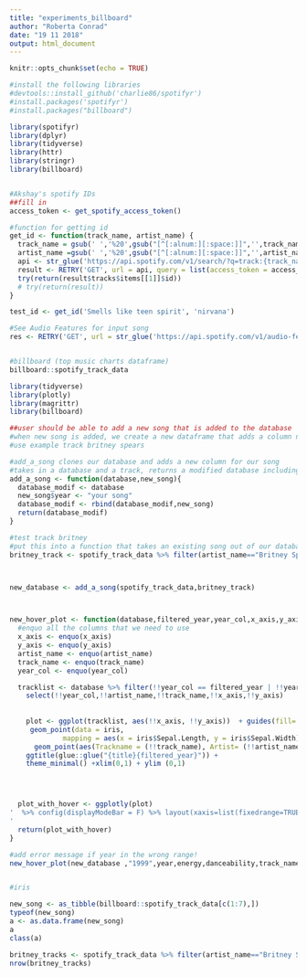 ```yaml
---
title: "experiments_billboard"
author: "Roberta Conrad"
date: "19 11 2018"
output: html_document
---
```


```r
knitr::opts_chunk$set(echo = TRUE)
```

```r
#install the following libraries
#devtools::install_github('charlie86/spotifyr')
#install.packages('spotifyr')
#install.packages("billboard")

library(spotifyr)
library(dplyr)
library(tidyverse)
library(httr)
library(stringr)
library(billboard)


#Akshay's spotify IDs
##fill in 
access_token <- get_spotify_access_token()

#function for getting id
get_id <- function(track_name, artist_name) {
  track_name = gsub(' ','%20',gsub("[^[:alnum:][:space:]]",'',track_name))
  artist_name =gsub(' ','%20',gsub("[^[:alnum:][:space:]]",'',artist_name))
  api <- str_glue('https://api.spotify.com/v1/search/?q=track:{track_name}%20artist:{artist_name}&type=track&limit=1')
  result <- RETRY('GET', url = api, query = list(access_token = access_token), quiet = TRUE, times = 1) %>% content 
  try(return(result$tracks$items[[1]]$id))
  # try(return(result))
}

test_id <- get_id('Smells like teen spirit', 'nirvana')

#See Audio Features for input song
res <- RETRY('GET', url = str_glue('https://api.spotify.com/v1/audio-features/{test_id}'), query = list(access_token = access_token), quiet = TRUE, times = 1) %>% content


#billboard (top music charts dataframe)
billboard::spotify_track_data
```


```r
library(tidyverse)
library(plotly)
library(magrittr)
library(billboard)

##user should be able to add a new song that is added to the database
#when new song is added, we create a new dataframe that adds a column new = 0 everywhere apart from the newly added song 
#use example track britney spears 

#add_a_song clones our database and adds a new column for our song
#takes in a database and a track, returns a modified database including this track with "new=0" and "year=0"
add_a_song <- function(database,new_song){
  database_modif <- database
  new_song$year <- "your song"
  database_modif <- rbind(database_modif,new_song)
  return(database_modif)
}

#test track britney
#put this into a function that takes an existing song out of our database, and then compares the length of the old and new database with each other 
britney_track <- spotify_track_data %>% filter(artist_name=="Britney Spears") %>% filter(dplyr::row_number()==2)



new_database <- add_a_song(spotify_track_data,britney_track)



new_hover_plot <- function(database,filtered_year,year_col,x_axis,y_axis,track_name = track_name, artist_name = artist_name,title="Billboard Top 100 musical charts of "){
  #enquo all the columns that we need to use
  x_axis <- enquo(x_axis)
  y_axis <- enquo(y_axis)
  artist_name <- enquo(artist_name)
  track_name <- enquo(track_name)
  year_col <- enquo(year_col)

  tracklist <- database %>% filter(!!year_col == filtered_year | !!year_col == "your song" ) %>%
    select(!!year_col,!!artist_name,!!track_name,!!x_axis,!!y_axis)
  
  
    plot <- ggplot(tracklist, aes(!!x_axis, !!y_axis))  + guides(fill= "none") +
     geom_point(data = iris, 
             mapping = aes(x = iris$Sepal.Length, y = iris$Sepal.Width),color="pink") + 
      geom_point(aes(Trackname = (!!track_name), Artist= (!!artist_name), size = 0.1),alpha = 1/2) +  
    ggtitle(glue::glue("{title}{filtered_year}")) +
    theme_minimal() +xlim(0,1) + ylim (0,1)




  plot_with_hover <- ggplotly(plot)
'  %>% config(displayModeBar = F) %>% layout(xaxis=list(fixedrange=TRUE)) %>% layout(yaxis=list(fixedrange=TRUE)) %>%  layout(hoverlabel = list(bgcolor = "white",font = list(family = "sans serif",size = 12, color = "black")))
'
  return(plot_with_hover)
}

#add error message if year in the wrong range! 
new_hover_plot(new_database ,"1999",year,energy,danceability,track_name,artist_name,"Charts")


#iris

new_song <- as_tibble(billboard::spotify_track_data[c(1:7),])
typeof(new_song)
a <- as.data.frame(new_song)
a
class(a)

```

```r

britney_tracks <- spotify_track_data %>% filter(artist_name=="Britney Spears") 
nrow(britney_tracks)

```

